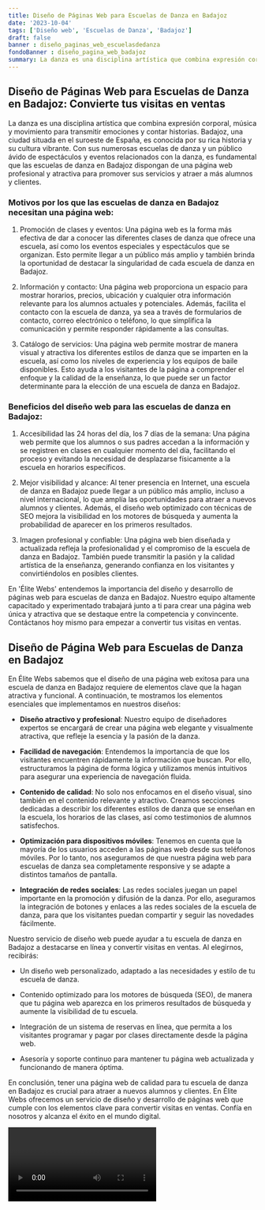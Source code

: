 ```yaml
---
title: Diseño de Páginas Web para Escuelas de Danza en Badajoz
date: '2023-10-04'
tags: ['Diseño web', 'Escuelas de Danza', 'Badajoz']
draft: false
banner : diseño_paginas_web_escuelasdedanza
fondoBanner : diseño_pagina_web_badajoz
summary: La danza es una disciplina artística que combina expresión corporal, música y movimiento para transmitir emociones y contar historias. Badajoz, una ciudad situada en el suroeste de España, es conocida por su rica historia y su cultura vibrante. Con sus numerosas escuelas de danza y un público ávido de espectáculos y eventos relacionados con la danza, es fundamental que las escuelas de danza en Badajoz dispongan de una página web profesional y atractiva para promover sus servicios y atraer a más alumnos y clientes.
---
```


## Diseño de Páginas Web para Escuelas de Danza en Badajoz: Convierte tus visitas en ventas

La danza es una disciplina artística que combina expresión corporal, música y movimiento para transmitir emociones y contar historias. Badajoz, una ciudad situada en el suroeste de España, es conocida por su rica historia y su cultura vibrante. Con sus numerosas escuelas de danza y un público ávido de espectáculos y eventos relacionados con la danza, es fundamental que las escuelas de danza en Badajoz dispongan de una página web profesional y atractiva para promover sus servicios y atraer a más alumnos y clientes.

### Motivos por los que las escuelas de danza en Badajoz necesitan una página web:

1. Promoción de clases y eventos: Una página web es la forma más efectiva de dar a conocer las diferentes clases de danza que ofrece una escuela, así como los eventos especiales y espectáculos que se organizan. Esto permite llegar a un público más amplio y también brinda la oportunidad de destacar la singularidad de cada escuela de danza en Badajoz.

2. Información y contacto: Una página web proporciona un espacio para mostrar horarios, precios, ubicación y cualquier otra información relevante para los alumnos actuales y potenciales. Además, facilita el contacto con la escuela de danza, ya sea a través de formularios de contacto, correo electrónico o teléfono, lo que simplifica la comunicación y permite responder rápidamente a las consultas.

3. Catálogo de servicios: Una página web permite mostrar de manera visual y atractiva los diferentes estilos de danza que se imparten en la escuela, así como los niveles de experiencia y los equipos de baile disponibles. Esto ayuda a los visitantes de la página a comprender el enfoque y la calidad de la enseñanza, lo que puede ser un factor determinante para la elección de una escuela de danza en Badajoz.

### Beneficios del diseño web para las escuelas de danza en Badajoz:

1. Accesibilidad las 24 horas del día, los 7 días de la semana: Una página web permite que los alumnos o sus padres accedan a la información y se registren en clases en cualquier momento del día, facilitando el proceso y evitando la necesidad de desplazarse físicamente a la escuela en horarios específicos.

2. Mejor visibilidad y alcance: Al tener presencia en Internet, una escuela de danza en Badajoz puede llegar a un público más amplio, incluso a nivel internacional, lo que amplía las oportunidades para atraer a nuevos alumnos y clientes. Además, el diseño web optimizado con técnicas de SEO mejora la visibilidad en los motores de búsqueda y aumenta la probabilidad de aparecer en los primeros resultados.

3. Imagen profesional y confiable: Una página web bien diseñada y actualizada refleja la profesionalidad y el compromiso de la escuela de danza en Badajoz. También puede transmitir la pasión y la calidad artística de la enseñanza, generando confianza en los visitantes y convirtiéndolos en posibles clientes.

En 'Élite Webs' entendemos la importancia del diseño y desarrollo de páginas web para escuelas de danza en Badajoz. Nuestro equipo altamente capacitado y experimentado trabajará junto a ti para crear una página web única y atractiva que se destaque entre la competencia y convincente. Contáctanos hoy mismo para empezar a convertir tus visitas en ventas.

<GifSeo />

<Cta />

## Diseño de Página Web para Escuelas de Danza en Badajoz

En Élite Webs sabemos que el diseño de una página web exitosa para una escuela de danza en Badajoz requiere de elementos clave que la hagan atractiva y funcional. A continuación, te mostramos los elementos esenciales que implementamos en nuestros diseños:

- **Diseño atractivo y profesional**: Nuestro equipo de diseñadores expertos se encargará de crear una página web elegante y visualmente atractiva, que refleje la esencia y la pasión de la danza.

- **Facilidad de navegación**: Entendemos la importancia de que los visitantes encuentren rápidamente la información que buscan. Por ello, estructuramos la página de forma lógica y utilizamos menús intuitivos para asegurar una experiencia de navegación fluida.

- **Contenido de calidad**: No solo nos enfocamos en el diseño visual, sino también en el contenido relevante y atractivo. Creamos secciones dedicadas a describir los diferentes estilos de danza que se enseñan en la escuela, los horarios de las clases, así como testimonios de alumnos satisfechos.

- **Optimización para dispositivos móviles**: Tenemos en cuenta que la mayoría de los usuarios acceden a las páginas web desde sus teléfonos móviles. Por lo tanto, nos aseguramos de que nuestra página web para escuelas de danza sea completamente responsive y se adapte a distintos tamaños de pantalla.

- **Integración de redes sociales**: Las redes sociales juegan un papel importante en la promoción y difusión de la danza. Por ello, aseguramos la integración de botones y enlaces a las redes sociales de la escuela de danza, para que los visitantes puedan compartir y seguir las novedades fácilmente.

Nuestro servicio de diseño web puede ayudar a tu escuela de danza en Badajoz a destacarse en línea y convertir visitas en ventas. Al elegirnos, recibirás:

- Un diseño web personalizado, adaptado a las necesidades y estilo de tu escuela de danza.

- Contenido optimizado para los motores de búsqueda (SEO), de manera que tu página web aparezca en los primeros resultados de búsqueda y aumente la visibilidad de tu escuela.

- Integración de un sistema de reservas en línea, que permita a los visitantes programar y pagar por clases directamente desde la página web.

- Asesoría y soporte continuo para mantener tu página web actualizada y funcionando de manera óptima.

En conclusión, tener una página web de calidad para tu escuela de danza en Badajoz es crucial para atraer a nuevos alumnos y clientes. En Élite Webs ofrecemos un servicio de diseño y desarrollo de páginas web que cumple con los elementos clave para convertir visitas en ventas. Confía en nosotros y alcanza el éxito en el mundo digital.

<Video />

<CtaBot job='Escuelas de Danza' city='Badajoz'/>

<Gmaps query='Badajoz+españa+maps' />